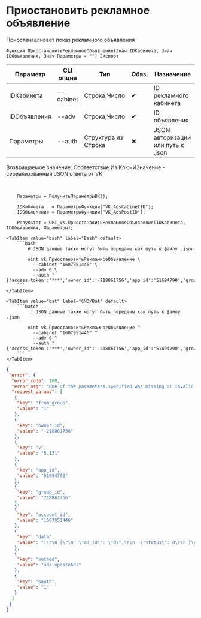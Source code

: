 ﻿---
sidebar_position: 3
description: Приостановить рекламное объявление и другие функции для работы с VK в Открытом пакете интеграций - бесплатной open-source библиотеке интеграций для 1С:Предприятие 8, OneScript и CLI
keywords: [1C, 1С, 1С:Предприятие, 1С:Предприятие 8.3, API, Интеграция, Сервисы, Обмен, OneScript, CLI, VK]
---


# Приостановить рекламное объявление
 Приостанавливает показ рекламного объявления



`Функция ПриостановитьРекламноеОбъявление(Знач IDКабинета, Знач IDОбъявления, Знач Параметры = "") Экспорт`

  | Параметр | CLI опция | Тип | Обяз. | Назначение |
  |-|-|-|-|-|
  | IDКабинета | --cabinet | Строка,Число | &#x2714; | ID рекламного кабинета |
  | IDОбъявления | --adv | Строка,Число | &#x2714; | ID объявления |
  | Параметры | --auth | Структура из Строка | &#x2716; | JSON авторизации или путь к .json |

  
  Возвращаемое значение:   Соответствие Из КлючИЗначение - сериализованный JSON ответа от VK

<br/>



```bsl title="Пример использования для 1С:Предприятие/OneScript"
    Параметры = ПолучитьПараметрыВК();

    IDКабинета   = ПараметрыФункции["VK_AdsCabinetID"];
    IDОбъявления = ПараметрыФункции["VK_AdsPostID"];

    Результат = OPI_VK.ПриостановитьРекламноеОбъявление(IDКабинета, IDОбъявления, Параметры);
```
    

 <Tabs>
  
    <TabItem value="bash" label="Bash" default>
        ```bash
            # JSON данные также могут быть переданы как путь к файлу .json
            
            oint vk ПриостановитьРекламноеОбъявление \
              --cabinet "1607951446" \
              --adv 0 \
              --auth "{'access_token':'***','owner_id':'-218861756','app_id':'51694790','group_id':'218861756'}"
        ```
    </TabItem>
  
    <TabItem value="bat" label="CMD/Bat" default>
        ```batch
            :: JSON данные также могут быть переданы как путь к файлу .json
            
            oint vk ПриостановитьРекламноеОбъявление ^
              --cabinet "1607951446" ^
              --adv 0 ^
              --auth "{'access_token':'***','owner_id':'-218861756','app_id':'51694790','group_id':'218861756'}"
        ```
    </TabItem>
</Tabs>


```json title="Результат"
{
 "error": {
  "error_code": 100,
  "error_msg": "One of the parameters specified was missing or invalid: data[0][ad_id] is invalid",
  "request_params": [
   {
    "key": "from_group",
    "value": "1"
   },
   {
    "key": "owner_id",
    "value": "-218861756"
   },
   {
    "key": "v",
    "value": "5.131"
   },
   {
    "key": "app_id",
    "value": "51694790"
   },
   {
    "key": "group_id",
    "value": "218861756"
   },
   {
    "key": "account_id",
    "value": "1607951446"
   },
   {
    "key": "data",
    "value": "[\r\n {\r\n  \"ad_id\": \"0\",\r\n  \"status\": 0\r\n }\r\n]"
   },
   {
    "key": "method",
    "value": "ads.updateAds"
   },
   {
    "key": "oauth",
    "value": "1"
   }
  ]
 }
}
```
